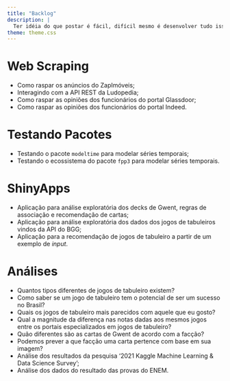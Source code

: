 ```yaml
---
title: "Backlog"
description: |
  Ter idéia do que postar é fácil, difícil mesmo é desenvolver tudo isso na mesma velocidade! Nesta seção eu reuno tudo aquilo que eu já tive de ideia de escrever sobre, mas que faltou tempo para tornar realidade. Pretendo manter visibilidade disso aqui para me ajudar a não me esquecer e, quem sabe, receber algum feedback para priorizar um deles!
theme: theme.css
---
```


# Web Scraping
- Como raspar os anúncios do ZapImóveis;  
- Interagindo com a API REST da Ludopedia;  
- Como raspar as opiniões dos funcionários do portal Glassdoor;  
- Como raspar as opiniões dos funcionários do portal Indeed.  

# Testando Pacotes
- Testando o pacote `modeltime` para modelar séries temporais;  
- Testando o ecossistema do pacote `fpp3` para modelar séries temporais.    

# ShinyApps
- Aplicação para análise exploratória dos decks de Gwent, regras de associação e recomendação de cartas;  
- Aplicação para análise exploratória dos dados dos jogos de tabuleiros vindos da API do BGG;  
- Aplicação para a recomendação de jogos de tabuleiro a partir de um exemplo de _input_.  

# Análises
- Quantos tipos diferentes de jogos de tabuleiro existem?  
- Como saber se um jogo de tabuleiro tem o potencial de ser um sucesso no Brasil?  
- Quais os jogos de tabuleiro mais parecidos com aquele que eu gosto?  
- Qual a magnitude da diferença nas notas dadas aos mesmos jogos entre os portais especializados em jogos de tabuleiro?
- Quão diferentes são as cartas de Gwent de acordo com a facção?  
- Podemos prever a que facção uma carta pertence com base em sua imagem?  
- Análise dos resultados da pesquisa '2021 Kaggle Machine Learning & Data Science Survey';  
- Análise dos dados do resultado das provas do ENEM.  
